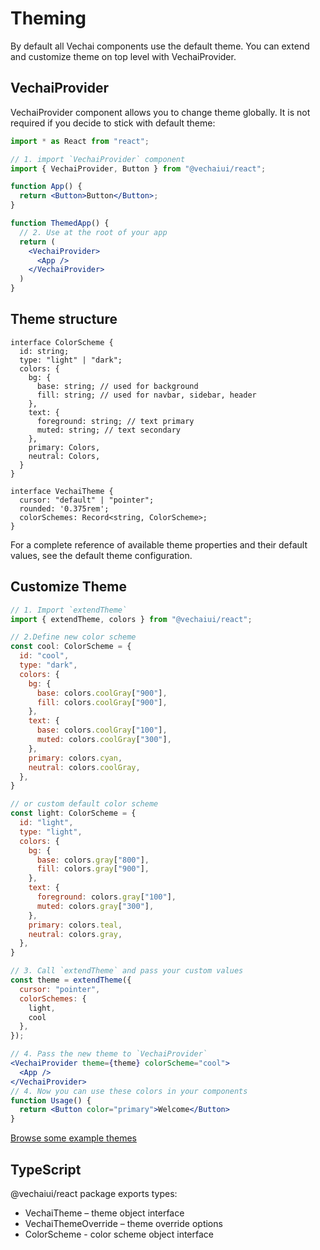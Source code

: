 # Theming

By default all Vechai components use the default theme. You can extend and customize theme on top level with VechaiProvider.

## VechaiProvider

VechaiProvider component allows you to change theme globally. It is not required if you decide to stick with default theme:

```jsx
import * as React from "react";

// 1. import `VechaiProvider` component
import { VechaiProvider, Button } from "@vechaiui/react";

function App() {
  return <Button>Button</Button>;
}

function ThemedApp() {
  // 2. Use at the root of your app
  return (
    <VechaiProvider>
      <App />
    </VechaiProvider>
  )
}
```

## Theme structure

```tsx
interface ColorScheme {
  id: string;
  type: "light" | "dark";
  colors: {
    bg: {
      base: string; // used for background
      fill: string; // used for navbar, sidebar, header
    },
    text: {
      foreground: string; // text primary
      muted: string; // text secondary
    },
    primary: Colors,
    neutral: Colors,
  }
}

interface VechaiTheme {
  cursor: "default" | "pointer";
  rounded: '0.375rem';
  colorSchemes: Record<string, ColorScheme>;
}
```

For a complete reference of available theme properties and their default values, see the default theme configuration.


## Customize Theme

```jsx
// 1. Import `extendTheme`
import { extendTheme, colors } from "@vechaiui/react";

// 2.Define new color scheme
const cool: ColorScheme = {
  id: "cool",
  type: "dark",
  colors: {
    bg: {
      base: colors.coolGray["900"],
      fill: colors.coolGray["900"],
    },
    text: {
      base: colors.coolGray["100"],
      muted: colors.coolGray["300"],
    },
    primary: colors.cyan,
    neutral: colors.coolGray,
  },
}

// or custom default color scheme
const light: ColorScheme = {
  id: "light",
  type: "light",
  colors: {
    bg: {
      base: colors.gray["800"],
      fill: colors.gray["900"],
    },
    text: {
      foreground: colors.gray["100"],
      muted: colors.gray["300"],
    },
    primary: colors.teal,
    neutral: colors.gray,
  },
}

// 3. Call `extendTheme` and pass your custom values
const theme = extendTheme({
  cursor: "pointer",
  colorSchemes: {
    light,
    cool
  },
});

// 4. Pass the new theme to `VechaiProvider`
<VechaiProvider theme={theme} colorScheme="cool">
  <App />
</VechaiProvider>
// 4. Now you can use these colors in your components
function Usage() {
  return <Button color="primary">Welcome</Button>
}
```

[Browse some example themes](/themes-gallery)

## TypeScript

@vechaiui/react package exports types:

- VechaiTheme – theme object interface
- VechaiThemeOverride – theme override options
- ColorScheme - color scheme object interface